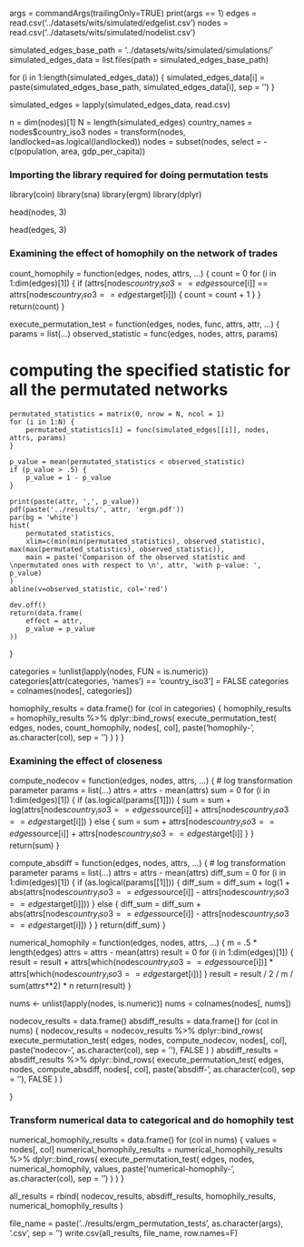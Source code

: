 args = commandArgs(trailingOnly=TRUE)
print(args == 1)
edges = read.csv('../datasets/wits/simulated/edgelist.csv')
nodes = read.csv('../datasets/wits/simulated/nodelist.csv')



simulated_edges_base_path = '../datasets/wits/simulated/simulations/'
simulated_edges_data = list.files(path = simulated_edges_base_path)



for (i in 1:length(simulated_edges_data)) {
    simulated_edges_data[i] = paste(simulated_edges_base_path, simulated_edges_data[i], sep = '')
}



simulated_edges = lapply(simulated_edges_data, read.csv)



n = dim(nodes)[1]
N = length(simulated_edges)
country_names = nodes$country_iso3
nodes = transform(nodes, landlocked=as.logical(landlocked))
nodes = subset(nodes, select = -c(population, area, gdp_per_capita))


### Importing the library required for doing permutation tests


library(coin)
library(sna)
library(ergm)
library(dplyr)



head(nodes, 3)



head(edges, 3)


### Examining the effect of homophily on the network of trades


count_homophily = function(edges, nodes, attrs, ...) {
    count = 0
    for (i in 1:dim(edges)[1]) {
        if (attrs[nodes$country_iso3 == edges$source[i]] == attrs[nodes$country_iso3 == edges$target[i]]) {
            count = count + 1
        }
    }
    return(count)
}



execute_permutation_test = function(edges, nodes, func, attrs, attr, ...) {
    params = list(...)
    observed_statistic = func(edges, nodes, attrs, params)
    
#    computing the specified statistic for all the permutated networks
    permutated_statistics = matrix(0, nrow = N, ncol = 1)
    for (i in 1:N) {
        permutated_statistics[i] = func(simulated_edges[[i]], nodes, attrs, params)
    }
    
    p_value = mean(permutated_statistics < observed_statistic)
    if (p_value > .5) {
        p_value = 1 - p_value
    }
    
    print(paste(attr, ',', p_value))
    pdf(paste('../results/', attr, 'ergm.pdf'))
    par(bg = 'white')
    hist(
        permutated_statistics, 
        xlim=c(min(min(permutated_statistics), observed_statistic), max(max(permutated_statistics), observed_statistic)), 
        main = paste('Comparison of the observed statistic and \npermutated ones with respect to \n', attr, 'with p-value: ', p_value)
    )
    abline(v=observed_statistic, col='red')
    
    dev.off()
    return(data.frame(
        effect = attr,
        p_value = p_value
    ))
}



categories = !unlist(lapply(nodes, FUN = is.numeric))
categories[attr(categories, 'names') == 'country_iso3'] = FALSE
categories = colnames(nodes[, categories])



homophily_results = data.frame()
for (col in categories) {
    homophily_results = homophily_results %>%
        dplyr::bind_rows(
            execute_permutation_test(
                edges,
                nodes,
                count_homophily,
                nodes[, col],
                paste('homophily-', as.character(col), sep = '')
            )
        )
}


### Examining the effect of closeness


compute_nodecov = function(edges, nodes, attrs, ...) {
#     log transformation parameter
    params = list(...)
    attrs = attrs - mean(attrs)
    sum = 0
    for (i in 1:dim(edges)[1]) {
        if (as.logical(params[[1]])) {
            sum = sum + log(attrs[nodes$country_iso3 == edges$source[i]] + attrs[nodes$country_iso3 == edges$target[i]])
        } else {
            sum = sum + attrs[nodes$country_iso3 == edges$source[i]] + attrs[nodes$country_iso3 == edges$target[i]]
        }
    }
    return(sum)
}



compute_absdiff = function(edges, nodes, attrs, ...) {
#     log transformation parameter
    params = list(...)
    attrs = attrs - mean(attrs)
    diff_sum = 0
    for (i in 1:dim(edges)[1]) {
        if (as.logical(params[[1]])) {
            diff_sum = diff_sum + log(1 + abs(attrs[nodes$country_iso3 == edges$source[i]] - attrs[nodes$country_iso3 == edges$target[i]]))
        } else {
            diff_sum = diff_sum + abs(attrs[nodes$country_iso3 == edges$source[i]] - attrs[nodes$country_iso3 == edges$target[i]])
        }
    }
    return(diff_sum)
}



numerical_homophily = function(edges, nodes, attrs, ...) {
    m = .5 * length(edges)
    attrs = attrs - mean(attrs)
    result = 0
    for (i in 1:dim(edges)[1]) {
        result = result + attrs[which(nodes$country_iso3 == edges$source[i])] * attrs[which(nodes$country_iso3 == edges$target[i])]
    }
    result = result / 2 / m / sum(attrs**2) * n
    return(result)
}



nums <- unlist(lapply(nodes, is.numeric))
nums = colnames(nodes[, nums])



nodecov_results = data.frame()
absdiff_results = data.frame()
for (col in nums) {
    nodecov_results = nodecov_results %>%
        dplyr::bind_rows(
            execute_permutation_test(
                edges,
                nodes,
                compute_nodecov,
                nodes[, col],
                paste('nodecov-', as.character(col), sep = ''), 
                FALSE
            )
        )
    absdiff_results = absdiff_results %>%
        dplyr::bind_rows(
            execute_permutation_test(
                edges,
                nodes,
                compute_absdiff,
                nodes[, col], 
                paste('absdiff-', as.character(col), sep = ''), 
                FALSE
            )
        )

}


### Transform numerical data to categorical and do homophily test


numerical_homophily_results = data.frame()
for (col in nums) {
    values = nodes[, col]
    numerical_homophily_results = numerical_homophily_results %>%
        dplyr::bind_rows(
            execute_permutation_test(
                edges,
                nodes,
                numerical_homophily,
                values,
                paste('numerical-homophily-', as.character(col), sep = '')
            )
        )
}



all_results = rbind(
    nodecov_results, 
    absdiff_results, 
    homophily_results, 
    numerical_homophily_results
)


file_name = paste('../results/ergm_permutation_tests', as.character(args), '.csv', sep = '')
write.csv(all_results, file_name, row.names=F)



